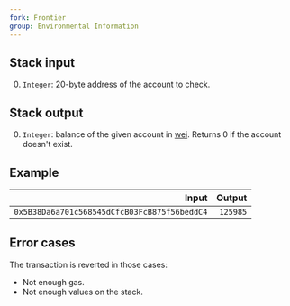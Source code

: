 ```yaml
---
fork: Frontier
group: Environmental Information
---
```


## Stack input

0. `Integer`: 20-byte address of the account to check.

## Stack output

0. `Integer`: balance of the given account in [wei](https://www.investopedia.com/terms/w/wei.asp). Returns 0 if the account doesn't exist.

## Example

| Input | Output |
|------:|-------:|
| `0x5B38Da6a701c568545dCfcB03FcB875f56beddC4` | `125985` |

## Error cases

The transaction is reverted in those cases:
- Not enough gas.
- Not enough values on the stack.
